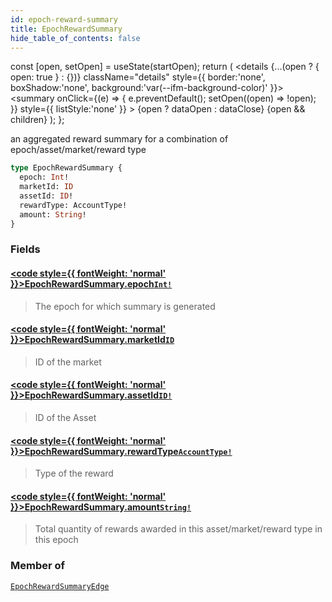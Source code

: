 ```yaml
---
id: epoch-reward-summary
title: EpochRewardSummary
hide_table_of_contents: false
---
```







  const [open, setOpen] = useState(startOpen);
  return (
    <details {...(open ? { open: true } : {})} className="details" style={{ border:'none', boxShadow:'none', background:'var(--ifm-background-color)' }}>
      <summary
        onClick={(e) => {
          e.preventDefault();
          setOpen((open) => !open);
        }}
        style={{ listStyle:'none' }}
      >
      {open ? dataOpen : dataClose}
      </summary>
      {open && children}
    </details>
  );
};




an aggregated reward summary for a combination of epoch/asset/market/reward type


```graphql
type EpochRewardSummary {
  epoch: Int!
  marketId: ID
  assetId: ID!
  rewardType: AccountType!
  amount: String!
}
```


### Fields

#### [<code style={{ fontWeight: 'normal' }}>EpochRewardSummary.<b>epoch</b></code>](#)<Bullet />[`Int!`](/testnet/api/graphql/scalars/int) <Badge class="secondary" text="non-null"/> <Badge class="secondary" text="scalar"/>
> The epoch for which summary is generated
> 

#### [<code style={{ fontWeight: 'normal' }}>EpochRewardSummary.<b>marketId</b></code>](#)<Bullet />[`ID`](/testnet/api/graphql/scalars/id) <Badge class="secondary" text="scalar"/>
> ID of the market
> 

#### [<code style={{ fontWeight: 'normal' }}>EpochRewardSummary.<b>assetId</b></code>](#)<Bullet />[`ID!`](/testnet/api/graphql/scalars/id) <Badge class="secondary" text="non-null"/> <Badge class="secondary" text="scalar"/>
> ID of the Asset
> 

#### [<code style={{ fontWeight: 'normal' }}>EpochRewardSummary.<b>rewardType</b></code>](#)<Bullet />[`AccountType!`](/testnet/api/graphql/enums/account-type) <Badge class="secondary" text="non-null"/> <Badge class="secondary" text="enum"/>
> Type of the reward
> 

#### [<code style={{ fontWeight: 'normal' }}>EpochRewardSummary.<b>amount</b></code>](#)<Bullet />[`String!`](/testnet/api/graphql/scalars/string) <Badge class="secondary" text="non-null"/> <Badge class="secondary" text="scalar"/>
> Total quantity of rewards awarded in this asset/market/reward type in this epoch
> 



### Member of

[`EpochRewardSummaryEdge`](/testnet/api/graphql/objects/epoch-reward-summary-edge)  <Badge class="secondary" text="object"/>

